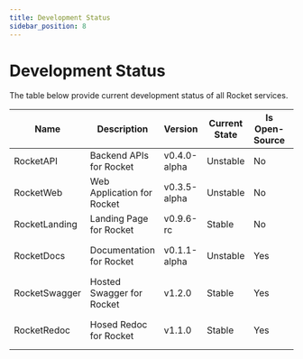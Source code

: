 ```yaml
---
title: Development Status
sidebar_position: 8
---
```


# Development Status

The table below provide current development status of all Rocket services.

| Name          | Description                | Version      | Current State | Is Open-Source | Repository Link                                        |
| ------------- | -------------------------- | ------------ | ------------- | -------------- | ------------------------------------------------------ |
| RocketAPI     | Backend APIs for Rocket    | v0.4.0-alpha | Unstable      | No             | -                                                      |
| RocketWeb     | Web Application for Rocket | v0.3.5-alpha | Unstable      | No             | -                                                      |
| RocketLanding | Landing Page for Rocket    | v0.9.6-rc    | Stable        | No             | -                                                      |
| RocketDocs    | Documentation for Rocket   | v0.1.1-alpha | Unstable      | Yes            | https://github.com/rocket-org-imdeepmind/RocketDocs    |
| RocketSwagger | Hosted Swagger for Rocket  | v1.2.0       | Stable        | Yes            | https://github.com/rocket-org-imdeepmind/RocketSwagger |
| RocketRedoc   | Hosed Redoc for Rocket     | v1.1.0       | Stable        | Yes            | https://github.com/rocket-org-imdeepmind/RocketRedoc   |
